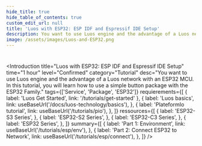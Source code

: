 ```yaml
---
hide_title: true
hide_table_of_contents: true
custom_edit_url: null
title: 'Luos with ESP32: ESP IDF and Espressif IDE Setup'
description: You want to use Luos engine and the advantage of a Luos network with an ESP32 MCU. In this tutorial, you will learn how to use a simple button package with the ESP32 Family.
image: /assets/images/Luos-and-ESP32.png
---
```



#

<Introduction
  title="Luos with ESP32: ESP IDF and Espressif IDE Setup"
  time="1 hour"
  level="Confirmed"
  category="Tutorial"
  desc="You want to use Luos engine and the advantage of a Luos network with an ESP32 MCU. In this tutorial, you will learn how to use a simple button package with the ESP32 Family."
  tags={['Service', 'Package', 'ESP32']}
  requierements={[
    { label: 'Luos Get Started', link: '/tutorials/get-started' },
    {
      label: 'Luos basics',
      link: useBaseUrl('/docs/luos-technology/basics'),
    },
    {
      label: 'PlateformIo tutorial',
      link: useBaseUrl('/tutorials/pio'),
    },
  ]}
  ressources={[
    {
      label: 'ESP32-S3 Series',
    },
    {
      label: 'ESP32-S2 Series',
    },
    {
      label: 'ESP32-C3 Series',
    },
    {
      label: 'ESP32 Series',
    },
  ]}
  summary={[
    {
      label: 'Part 1: Environment',
      link: useBaseUrl('/tutorials/esp/env'),
    },
    {
      label: 'Part 2: Connect ESP32 to Network',
      link: useBaseUrl('/tutorials/esp/connect'),
    },
  ]}
/>
